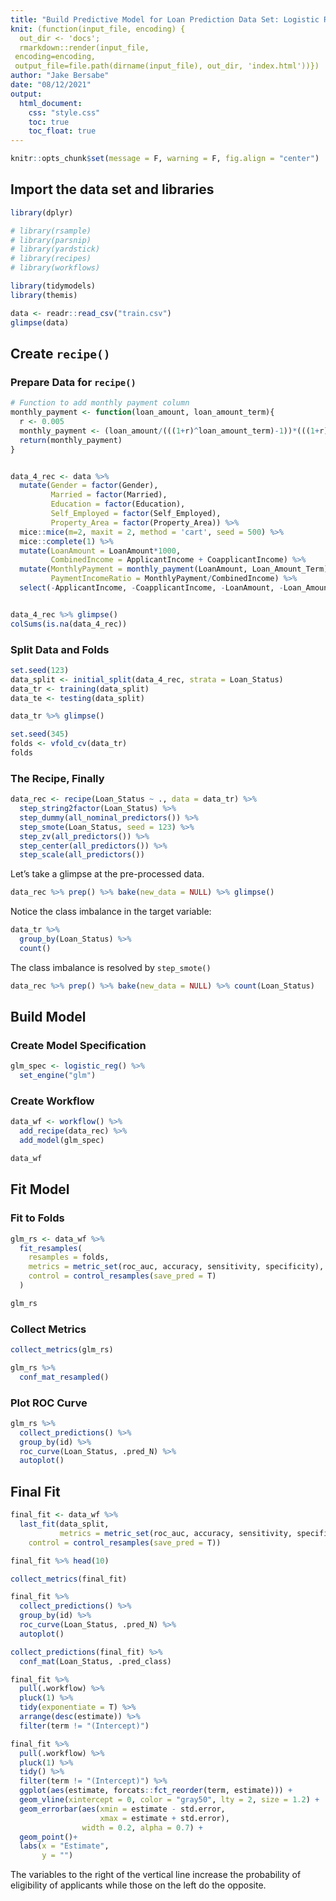 ```yaml
---
title: "Build Predictive Model for Loan Prediction Data Set: Logistic Regression"
knit: (function(input_file, encoding) {
  out_dir <- 'docs';
  rmarkdown::render(input_file,
 encoding=encoding,
 output_file=file.path(dirname(input_file), out_dir, 'index.html'))})
author: "Jake Bersabe"
date: "08/12/2021"
output: 
  html_document:
    css: "style.css"
    toc: true
    toc_float: true
---
```


```r
knitr::opts_chunk$set(message = F, warning = F, fig.align = "center")
```

## Import the data set and libraries

```r
library(dplyr)

# library(rsample)
# library(parsnip)
# library(yardstick)
# library(recipes)
# library(workflows)

library(tidymodels)
library(themis)

data <- readr::read_csv("train.csv")
glimpse(data)
```

## Create `recipe()`

### Prepare Data for `recipe()`

```r
# Function to add monthly payment column
monthly_payment <- function(loan_amount, loan_amount_term){
  r <- 0.005
  monthly_payment <- (loan_amount/(((1+r)^loan_amount_term)-1))*(((1+r)^loan_amount_term)*r)
  return(monthly_payment)
} 


data_4_rec <- data %>%
  mutate(Gender = factor(Gender),
         Married = factor(Married),
         Education = factor(Education),
         Self_Employed = factor(Self_Employed),
         Property_Area = factor(Property_Area)) %>% 
  mice::mice(m=2, maxit = 2, method = 'cart', seed = 500) %>% 
  mice::complete(1) %>% 
  mutate(LoanAmount = LoanAmount*1000,
         CombinedIncome = ApplicantIncome + CoapplicantIncome) %>% 
  mutate(MonthlyPayment = monthly_payment(LoanAmount, Loan_Amount_Term),
         PaymentIncomeRatio = MonthlyPayment/CombinedIncome) %>% 
  select(-ApplicantIncome, -CoapplicantIncome, -LoanAmount, -Loan_Amount_Term, -Loan_ID, -CombinedIncome, -Gender, -Education)


data_4_rec %>% glimpse()
colSums(is.na(data_4_rec))
```



### Split Data and Folds

```r
set.seed(123)
data_split <- initial_split(data_4_rec, strata = Loan_Status)
data_tr <- training(data_split)
data_te <- testing(data_split)

data_tr %>% glimpse()

set.seed(345)
folds <- vfold_cv(data_tr)
folds
```

### The Recipe, Finally

```r
data_rec <- recipe(Loan_Status ~ ., data = data_tr) %>% 
  step_string2factor(Loan_Status) %>% 
  step_dummy(all_nominal_predictors()) %>% 
  step_smote(Loan_Status, seed = 123) %>% 
  step_zv(all_predictors()) %>% 
  step_center(all_predictors()) %>% 
  step_scale(all_predictors())

```


Let's take a glimpse at the pre-processed data.
```r
data_rec %>% prep() %>% bake(new_data = NULL) %>% glimpse()
```



Notice the class imbalance in the target variable:
```r
data_tr %>% 
  group_by(Loan_Status) %>% 
  count()
```

The class imbalance is resolved by `step_smote()`
```r
data_rec %>% prep() %>% bake(new_data = NULL) %>% count(Loan_Status)
```

## Build Model

### Create Model Specification

```r
glm_spec <- logistic_reg() %>% 
  set_engine("glm")
```


### Create **Workflow**

```r
data_wf <- workflow() %>% 
  add_recipe(data_rec) %>% 
  add_model(glm_spec)

data_wf
```

## Fit Model

### Fit to Folds

```r
glm_rs <- data_wf %>% 
  fit_resamples(
    resamples = folds,
    metrics = metric_set(roc_auc, accuracy, sensitivity, specificity),
    control = control_resamples(save_pred = T)
  )

glm_rs
```

### Collect Metrics

```r
collect_metrics(glm_rs)
```

```r
glm_rs %>% 
  conf_mat_resampled()
```

### Plot ROC Curve

```r
glm_rs %>% 
  collect_predictions() %>% 
  group_by(id) %>% 
  roc_curve(Loan_Status, .pred_N) %>% 
  autoplot()
```

## Final Fit

```r
final_fit <- data_wf %>% 
  last_fit(data_split,
           metrics = metric_set(roc_auc, accuracy, sensitivity, specificity, kap),
    control = control_resamples(save_pred = T))

final_fit %>% head(10)
```

```r
collect_metrics(final_fit)
```

```r
final_fit %>% 
  collect_predictions() %>% 
  group_by(id) %>% 
  roc_curve(Loan_Status, .pred_N) %>% 
  autoplot()
```

```r
collect_predictions(final_fit) %>% 
  conf_mat(Loan_Status, .pred_class)
```

```r
final_fit %>% 
  pull(.workflow) %>% 
  pluck(1) %>% 
  tidy(exponentiate = T) %>% 
  arrange(desc(estimate)) %>% 
  filter(term != "(Intercept)")
```


```r
final_fit %>% 
  pull(.workflow) %>% 
  pluck(1) %>% 
  tidy() %>% 
  filter(term != "(Intercept)") %>% 
  ggplot(aes(estimate, forcats::fct_reorder(term, estimate))) +
  geom_vline(xintercept = 0, color = "gray50", lty = 2, size = 1.2) +
  geom_errorbar(aes(xmin = estimate - std.error,
                    xmax = estimate + std.error),
                width = 0.2, alpha = 0.7) +
  geom_point()+
  labs(x = "Estimate",
       y = "")
```

The variables to the right of the vertical line increase the probability of eligibility of applicants while those on the left do the opposite.